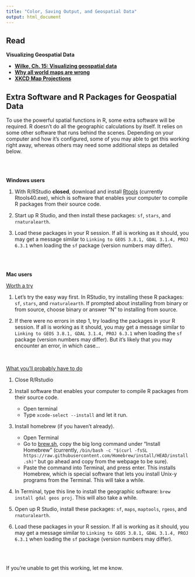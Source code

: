 ```yaml
---
title: "Color, Saving Output, and Geospatial Data"
output: html_document
---
```


## Read

**Visualizing Geospatial Data**

- [**Wilke, Ch. 15: Visualizing geospatial data**](https://serialmentor.com/dataviz/geospatial-data.html)
- [**Why all world maps are wrong**](https://www.youtube.com/watch?v=kIID5FDi2JQ)
- [**XKCD Map Projections**](https://xkcd.com/977/)



## Extra Software and R Packages for Geospatial Data

To use the powerful spatial functions in R, some extra software will be required. R doesn't do all the geographic calculations by itself. It relies on some other software that runs behind the scenes. Depending on your computer and how it's configured, some of you may able to get this working right away, whereas others may need some additional steps as detailed below.

<br><br>

**Windows users**

1. With R/RStudio **closed**, download and install [Rtools](https://cran.r-project.org/bin/windows/Rtools/) (currently Rtools40.exe), which is software that enables your computer to compile R packages from their source code.

2. Start up R Studio, and then install these packages: `sf`, `stars`, and `rnaturalearth`.

3. Load these packages in your R session. If all is working as it should, you may get a message similar to `Linking to GEOS 3.8.1, GDAL 3.1.4, PROJ 6.3.1` when loading the `sf` package (version numbers may differ).

<br><br>

**Mac users**

<u>Worth a try</u>

1. Let's try the easy way first. In RStudio, try installing these R packages: `sf`, `stars`, and `rnaturalearth`. If prompted about installing from binary or from source, choose binary or answer "N" to installing from source.

2. If there were no errors in step 1, try loading the packages in your R session. If all is working as it should, you may get a message similar to `Linking to GEOS 3.8.1, GDAL 3.1.4, PROJ 6.3.1` when loading the `sf` package  (version numbers may differ). But it's likely that you may encounter an error, in which case...

<br>

<u>What you'll probably have to do</u>

1. Close R/Rstudio

2. Install software that enables your computer to compile R packages from their source code.

    - Open terminal
    - Type `xcode-select --install` and let it run.

3. Install homebrew (if you haven't already).

    - Open Terminal
    - Go to [brew.sh](brew.sh), copy the big long command under "Install Homebrew" (currently, `/bin/bash -c "$(curl -fsSL https://raw.githubusercontent.com/Homebrew/install/HEAD/install.sh)"` but go ahead and copy from the webpage to be sure).
    - Paste the command into Terminal, and press enter. This installs Homebrew, which is special software that lets you install Unix-y programs from the Terminal. This will take a while. 

4. In Terminal, type this line to install the geographic software: `brew install gdal geos proj`. This will also take a while.

5. Open up R Studio, install these packages: `sf`, `maps`, `maptools`, `rgeos`, and `rnaturalearth`.

6. Load these packages in your R session. If all is working as it should, you may get a message similar to `Linking to GEOS 3.8.1, GDAL 3.1.4, PROJ 6.3.1` when loading the `sf` package  (version numbers may differ).

<br><br>
    
If you're unable to get this working, let me know.